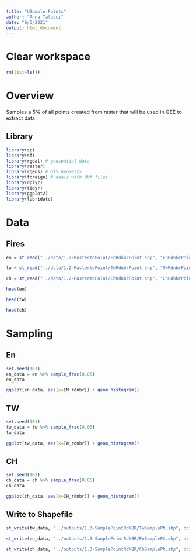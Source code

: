 ```yaml
---
title: "USample Points"
author: "Anna Talucci"
date: "6/5/2021"
output: html_document
---
```


# Clear workspace

```r
rm(list=ls()) 
```

# Overview
Samples a 5% of all points created from raster that  will be used in GEE to extract data

## Library
```r
library(sp)
library(sf)
library(rgdal) # geospatial data
library(raster)
library(rgeos) # GIS Geometry
library(foreign) # deals with dbf files
library(dplyr)
library(tidyr)
library(ggplot2)
library(lubridate)
```


# Data

## Fires
```r
en = st_read("../data/1.2-RastertoPoint/EnRdnbrPoint.shp", "EnRdnbrPoint") 

tw = st_read("../data/1.2-RastertoPoint/TwRdnbrPoint.shp", "TwRdnbrPoint") 

ch = st_read("../data/1.2-RastertoPoint/ChRdnbrPoint.shp", "ChRdnbrPoint") 
```


```r
head(en)
```

```r
head(tw)
```

```r
head(ch)
```

# Sampling

## En
```r
set.seed(101)
en_data = en %>% sample_frac(0.05)
en_data
```


```r
ggplot(en_data, aes(x=EN_rdnbr)) + geom_histogram() 
```


## TW
```r
set.seed(101)
tw_data = tw %>% sample_frac(0.05)
tw_data
```


```r
ggplot(tw_data, aes(x=TW_rdnbr)) + geom_histogram() 
```

## CH
```r
set.seed(101)
ch_data = ch %>% sample_frac(0.05)
ch_data
```


```r
ggplot(ch_data, aes(x=CH_rdnbr)) + geom_histogram() 
```



## Write  to Shapefile
```r
st_write(tw_data, "../outputs/1.3-SamplePointRdNBR/TwSamplePt.shp", driver="ESRI Shapefile") 
```

```r
st_write(en_data, "../outputs/1.3-SamplePointRdNBR/EnSamplePt.shp", driver="ESRI Shapefile") 
```

```r
st_write(ch_data, "../outputs/1.3-SamplePointRdNBR/ChSamplePt.shp", driver="ESRI Shapefile") 
```
